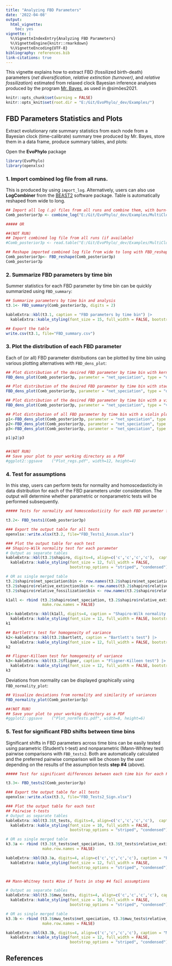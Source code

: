 ```yaml
---
title: "Analyzing FBD Parameters"
date: '2022-04-08'
output:
  html_vignette:
    toc: yes
vignette: |
  %\VignetteIndexEntry{Analyzing FBD Parameters} 
  %\VignetteEngine{knitr::rmarkdown} 
  %\VignetteEncoding{UTF-8}
bibliography: references.bib
link-citations: true
---
```


This vignette explains how to extract FBD (fossilized birth-death) parameters (*net diversification*, *relative extinction (turnover)*, and *relative fossilization*) estimated from relaxed clock Bayesian inference analyses produced by the program [Mr. Bayes](https://nbisweden.github.io/MrBayes/), as used in @simões2021.

```r
knitr::opts_chunk$set(warning = FALSE)
knitr::opts_knit$set(root.dir = "E:/Git/EvoPhylo/_dev/Examples/")
```


## FBD Parameters Statistics and Plots

Extract evolutionary rate summary statistics from each node from a Bayesian clock (time-calibrate) summary tree produced by Mr. Bayes, store them in a data frame, produce summary tables, and plots:

Open the **EvoPhylo** package

```r
library(EvoPhylo)
library(openxlsx)
```


### 1. Import combined log file from all runs. 

This is produced by using `import_log`. Alternatively, users can also use **LogCombiner** from the [BEAST2](https://www.beast2.org/beagle-beast-2-in-cluster/index.html) software package. Table is automatically reshaped from wide to long.

```r
## Import all log (.p) files from all runs and combine them, with burn-in = 25% and downsampling to 2.5k trees in each log file
Comb_posterior3p <- combine_log("E:/Git/EvoPhylo/_dev/Examples/MultiClockTree/LogFiles3p", burnin = 0.25, downsample = 2500)

##### OR

##(NOT RUN)
## Import combined log file from all runs (if available)
#Comb_posterior3p <- read.table("E:/Git/EvoPhylo/_dev/Examples/MultiClockTree/3p_CombLog(4runs).p", header = TRUE)

## Reshape imported combined log file from wide to long with FBD_reshape
Comb_posterior3p<- FBD_reshape(Comb_posterior3p)
Comb_posterior3p
```


### 2. Summarize FBD parameters by time bin

Summer statistics for each FBD parameter by time bin can be quickly summarized using `FBD_summary`:

```r
## Summarize parameters by time bin and analysis
t3.1<- FBD_summary(Comb_posterior3p, digits = 2)

kableExtra::kbl(t3.1, caption = "FBD parameters by time bin") |> 
  kableExtra::kable_styling(font_size = 15, full_width = FALSE, bootstrap_options = "striped", "condensed")

## Export the table
write.csv(t3.1, file="FBD_summary.csv")
```


### 3. Plot the distribution of each FBD parameter

Each of (or all) FBD parameter distributions can be plotted by time bin using various plotting alternatives with `FBD_dens_plot`:

```r
## Plot distribution of the desired FBD parameter by time bin with kernel density plot
FBD_dens_plot(Comb_posterior3p, parameter = "net_speciation", type = "density", stack = FALSE)
```

```r
## Plot distribution of the desired FBD parameter by time bin with stacked kernel density plot
FBD_dens_plot(Comb_posterior3p, parameter = "net_speciation", type = "density", stack = TRUE)
```

```r
## Plot distribution of the desired FBD parameter by time bin with a violin plot
FBD_dens_plot(Comb_posterior3p, parameter = "net_speciation", type = "violin", stack = FALSE, color = "red")
```
```r
## Plot distribution of all FBD parameter by time bin with a violin plot
p1<-FBD_dens_plot(Comb_posterior3p, parameter = "net_speciation", type = "violin", stack = FALSE, color = "red")
p2<-FBD_dens_plot(Comb_posterior3p, parameter = "net_speciation", type = "violin", stack = FALSE, color = "cyan3")
p3<-FBD_dens_plot(Comb_posterior3p, parameter = "net_speciation", type = "violin", stack = FALSE, color = "green3")

p1|p2|p3


##(NOT RUN)
## Save your plot to your working directory as a PDF
#ggplot2::ggsave	("Plot_regs.pdf", width=12, height=4)
```


### 4. Test for assumptions 

In this step, users can perform tests for normality and homoscedasticity in data distribution for each of the FBD parameters under consideration. The output will determine whether parametric or nonparametric tests will be performed subsequently.

```r
##### Tests for normality and homoscedasticity for each FBD parameter for all time bins

t3.2<- FBD_tests1(Comb_posterior3p)

### Export the output table for all tests
openxlsx::write.xlsx(t3.2, file="FBD_Tests1_Assum.xlsx")

### Plot the output table for each test
## Shapiro-Wilk normality test for each parameter 
# Output as separate tables 
kableExtra::kbl(t3.2$shapiro, digits=4, align=c('c','c','c','c'),  caption = "Shapiro-Wilk normality test ") |> 
  kableExtra::kable_styling(font_size = 12, full_width = FALSE, 
                            bootstrap_options = "striped", "condensed")

# OR as single merged table
t3.2$shapiro$net_speciation$bin <- row.names(t3.2$shapiro$net_speciation)  
t3.2$shapiro$relative_extinction$bin <- row.names(t3.2$shapiro$relative_extinction)  
t3.2$shapiro$relative_fossilization$bin <- row.names(t3.2$shapiro$relative_fossilization)  

k1all <- rbind (t3.2$shapiro$net_speciation, t3.2$shapiro$relative_extinction, t3.2$shapiro$relative_fossilization,
                make.row.names = FALSE)

k1<-kableExtra::kbl(k1all, digits=4, caption = "Shapiro-Wilk normality test ") |> 
  kableExtra::kable_styling(font_size = 12, full_width = FALSE, bootstrap_options = "striped", "condensed")
k1

## Bartlett's test for homogeneity of variance 
k2<-kableExtra::kbl(t3.2$bartlett, caption = "Bartlett's test") |> 
  kableExtra::kable_styling(font_size = 12, full_width = FALSE, bootstrap_options = "striped", "condensed")
k2 

## Fligner-Killeen test for homogeneity of variance 
k3<-kableExtra::kbl(t3.2$fligner, caption = "Fligner-Killeen test") |> 
  kableExtra::kable_styling(font_size = 12, full_width = FALSE, bootstrap_options = "striped", "condensed")
k3

```


Deviations from normality can be displayed graphically using `FBD_normality_plot`:

```r
## Visualize deviations from normality and similarity of variances
FBD_normality_plot(Comb_posterior3p)

##(NOT RUN)
## Save your plot to your working directory as a PDF
#ggplot2::ggsave	("Plot_normTests.pdf", width=8, height=6)
```


### 5. Test for significant FBD shifts between time bins

Significant shifts in FBD parameters across time bins can be easily tested using parametric (Student's t-test) and nonparametric (Mann-Whitney test) pairwise comparisons with `FBD_tests2`. Both are automatically calculated and the preferred pairwise comparison will be chosen by the user depending on the results of the assumption tests **step #4** (above).

```r
##### Test for significant differences between each time bin for each FBD parameter

t3.3<- FBD_tests2(Comb_posterior3p)

### Export the output table for all tests
openxlsx::write.xlsx(t3.3, file="FBD_Tests2_Sign.xlsx")

### Plot the output table for each test
## Pairwise t-tests
# Output as separate tables 
kableExtra::kbl(t3.3$t_tests, digits=4, align=c('c','c','c','c'),  caption = "Significant tests ") |> 
  kableExtra::kable_styling(font_size = 10, full_width = FALSE, 
                            bootstrap_options = "striped", "condensed")

# OR as single merged table
k3.3a <- rbind (t3.3$t_tests$net_speciation, t3.3$t_tests$relative_extinction, t3.3$t_tests$relative_fossilization,
                make.row.names = FALSE)

kableExtra::kbl(k3.3a, digits=4, align=c('c','c','c','c'), caption = "Pairwise t-tests") |> 
  kableExtra::kable_styling(font_size = 12, full_width = FALSE, 
                            bootstrap_options = "striped", "condensed")


## Mann-Whitney tests #Use if Tests in step #4 fail assumptions

# Output as separate tables 
kableExtra::kbl(t3.3$mwu_tests, digits=4, align=c('c','c','c','c'), caption = "Mann-Whitney tests") |> 
  kableExtra::kable_styling(font_size = 10, full_width = FALSE, 
                            bootstrap_options = "striped", "condensed")

# OR as single merged table
k3.3b <- rbind (t3.3$mwu_tests$net_speciation, t3.3$mwu_tests$relative_extinction, t3.3$mwu_tests$relative_fossilization,
                make.row.names = FALSE)

kableExtra::kbl(k3.3b, digits=4, align=c('c','c','c','c'), caption = "Mann-Whitney tests") |> 
  kableExtra::kable_styling(font_size = 12, full_width = FALSE, 
                            bootstrap_options = "striped", "condensed")
```
## References
